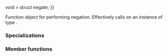 {{cpp/title|negate}}
{{cpp/utility/functional/navbar}}
{{dcl begin}}
{{dcl header|functional}}
{{dcl rev begin}}
{{dcl|until=c++14|
template&lt; class T &gt;
struct negate;
}}
{{dcl|since=c++14|
template&lt; class T {{=}} void &gt;
struct negate;
}}
{{dcl rev end}}
{{dcl end}}

Function object for performing negation. Effectively calls {{c|operator-}} on an instance of type {{tt|T}}.

===Specializations===
{{rev begin}}
{{rev|since=c++14|
The standard library provides a specialization of {{tt|std::negate}} when {{tt|T}} is not specified, which leaves the parameter types and return type to be deduced.
{{dsc begin}}
{{dsc inc|cpp/utility/functional/dsc negate_void}}
{{dsc end}}
}}
{{rev end}}

{{cpp/utility/functional/member types|result=T|arg1=T}}

===Member functions===
{{dsc begin}}
{{dsc mem fun|operator()|nolink=true|returns the negation of the argument}}
{{dsc end}}

{{member|{{small|std::negate::}}operator()|2=
{{dcl begin}}
{{dcla|constexpr=c++14|1=
T operator()( const T&amp; arg ) const;
}}
{{dcl end}}

Returns the negation of {{c|arg}}.

===Parameters===
{{par begin}}
{{par|arg|value to compute negation of}}
{{par end}}

===Return value===
The result of {{c|-arg}}.

{{cpp/impldef exception}}

===Possible implementation===
{{eq fun|1=
constexpr T operator()(const T&amp; arg) const 
{
    return -arg;
}
}}
}}

{{langlinks|de|es|fr|it|ja|pt|ru|zh}}